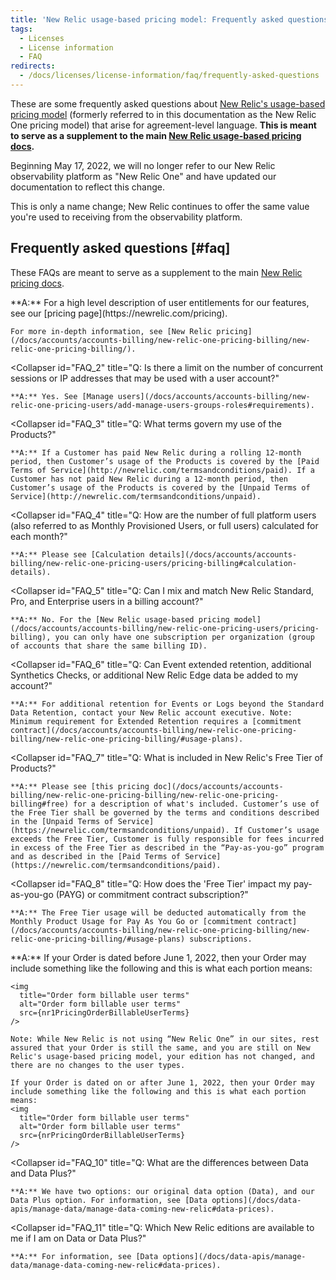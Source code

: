 ```yaml
---
title: 'New Relic usage-based pricing model: Frequently asked questions'
tags:
  - Licenses
  - License information
  - FAQ
redirects:
  - /docs/licenses/license-information/faq/frequently-asked-questions
---
```




These are some frequently asked questions about [New Relic's usage-based pricing model](/docs/accounts/accounts-billing/new-relic-one-pricing-users/pricing-billing) (formerly referred to in this documentation as the New Relic One pricing model) that arise for agreement-level language. **This is meant to serve as a supplement to the main [New Relic usage-based pricing docs](/docs/accounts/accounts-billing/new-relic-one-pricing-users/pricing-billing).**

<Callout variant="important">
  Beginning May 17, 2022, we will no longer refer to our New Relic observability platform as "New Relic One" and have updated our documentation to reflect this change. 

  This is only a name change; New Relic continues to offer the same value you're used to receiving from the observability platform.
</Callout>

## Frequently asked questions [#faq]

These FAQs are meant to serve as a supplement to the main [New Relic pricing docs](/docs/accounts/accounts-billing/new-relic-one-pricing-users/pricing-billing).

<CollapserGroup>
  <Collapser
    id="FAQ_1"
    title="Q: Where can I find more information about the New Relic observability platform and related products?"
  >
    **A:** For a high level description of user entitlements for our features, see our [pricing page](https://newrelic.com/pricing).

    For more in-depth information, see [New Relic pricing](/docs/accounts/accounts-billing/new-relic-one-pricing-billing/new-relic-one-pricing-billing/).
  </Collapser>

  <Collapser
    id="FAQ_2"
    title="Q: Is there a limit on the number of concurrent sessions or IP addresses that may be used with a user account?"
  >
    **A:** Yes. See [Manage users](/docs/accounts/accounts-billing/new-relic-one-pricing-users/add-manage-users-groups-roles#requirements).
  </Collapser>

  <Collapser
    id="FAQ_3"
    title="Q: What terms govern my use of the Products?"
  >
    **A:** If a Customer has paid New Relic during a rolling 12-month period, then Customer’s usage of the Products is covered by the [Paid Terms of Service](http://newrelic.com/termsandconditions/paid). If a Customer has not paid New Relic during a 12-month period, then Customer’s usage of the Products is covered by the [Unpaid Terms of Service](http://newrelic.com/termsandconditions/unpaid).
  </Collapser>

  <Collapser
    id="FAQ_4"
    title="Q: How are the number of full platform users (also referred to as Monthly Provisioned Users, or full users) calculated for each month?"
  >
    **A:** Please see [Calculation details](/docs/accounts/accounts-billing/new-relic-one-pricing-users/pricing-billing#calculation-details).
  </Collapser>

  <Collapser
    id="FAQ_5"
    title="Q: Can I mix and match New Relic Standard, Pro, and Enterprise users in a billing account?"
  >
    **A:** No. For the [New Relic usage-based pricing model](/docs/accounts/accounts-billing/new-relic-one-pricing-users/pricing-billing), you can only have one subscription per organization (group of accounts that share the same billing ID).
  </Collapser>

  <Collapser
    id="FAQ_6"
    title="Q: Can Event extended retention, additional Synthetics Checks, or additional New Relic Edge data be added to my account?"
  >
    **A:** For additional retention for Events or Logs beyond the Standard Data Retention, contact your New Relic account executive. Note: Minimum requirement for Extended Retention requires a [commitment contract](/docs/accounts/accounts-billing/new-relic-one-pricing-billing/new-relic-one-pricing-billing/#usage-plans).
  </Collapser>

  <Collapser
    id="FAQ_7"
    title="Q: What is included in New Relic's Free Tier of Products?"
  >
    **A:** Please see [this pricing doc](/docs/accounts/accounts-billing/new-relic-one-pricing-billing/new-relic-one-pricing-billing#free) for a description of what's included. Customer’s use of the Free Tier shall be governed by the terms and conditions described in the [Unpaid Terms of Service](https://newrelic.com/termsandconditions/unpaid). If Customer’s usage exceeds the Free Tier, Customer is fully responsible for fees incurred in excess of the Free Tier as described in the “Pay-as-you-go” program and as described in the [Paid Terms of Service](https://newrelic.com/termsandconditions/paid).
  </Collapser>

  <Collapser
    id="FAQ_8"
    title="Q: How does the 'Free Tier' impact my pay-as-you-go (PAYG) or commitment contract subscription?"
  >
    **A:** The Free Tier usage will be deducted automatically from the Monthly Product Usage for Pay As You Go or [commitment contract](/docs/accounts/accounts-billing/new-relic-one-pricing-billing/new-relic-one-pricing-billing/#usage-plans) subscriptions.
  </Collapser>
  <Collapser
    id="FAQ_9"
    title="Q: How do I understand which pricing model, edition, and user type I have in my usage-based Order?"
  >
    **A:** If your Order is dated before June 1, 2022, then your Order may include something like the following and this is what each portion means:

    <img
      title="Order form billable user terms"
      alt="Order form billable user terms"
      src={nr1PricingOrderBillableUserTerms}
    />

    Note: While New Relic is not using “New Relic One” in our sites, rest assured that your Order is still the same, and you are still on New Relic's usage-based pricing model, your edition has not changed, and there are no changes to the user types.
    
    If your Order is dated on or after June 1, 2022, then your Order may include something like the following and this is what each portion means:
    <img
      title="Order form billable user terms"
      alt="Order form billable user terms"
      src={nrPricingOrderBillableUserTerms}
    />
  </Collapser>

  <Collapser
    id="FAQ_10"
    title="Q: What are the differences between Data and Data Plus?"
  >
    **A:** We have two options: our original data option (Data), and our Data Plus option. For information, see [Data options](/docs/data-apis/manage-data/manage-data-coming-new-relic#data-prices).
  </Collapser>

  <Collapser
    id="FAQ_11"
    title="Q: Which New Relic editions are available to me if I am on Data or Data Plus?"
  >
    **A:** For information, see [Data options](/docs/data-apis/manage-data/manage-data-coming-new-relic#data-prices).
  </Collapser>

</CollapserGroup>
